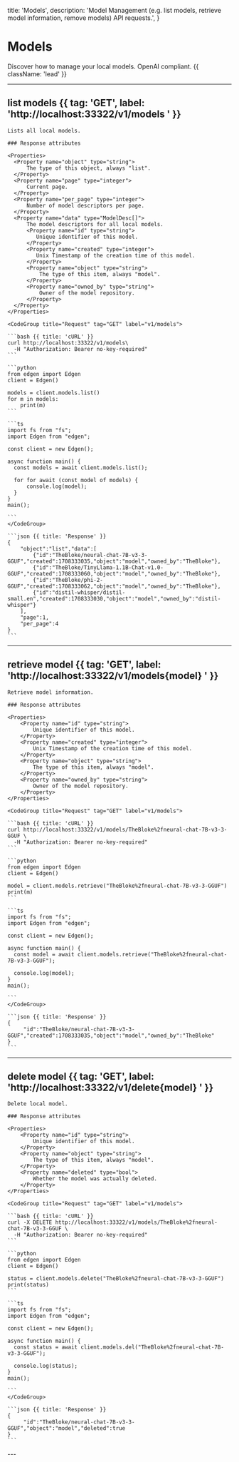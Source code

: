   title: 'Models',
  description: 'Model Management (e.g. list models, retrieve model information, remove models) API requests.',
}

# Models

Discover how to manage your local models. OpenAI compliant. {{ className: 'lead' }}

---

## list models {{ tag: 'GET', label: 'http://localhost:33322/v1/models ' }}

<Row>
  <Col>

    Lists all local models.

    ### Response attributes

    <Properties>
      <Property name="object" type="string">
          The type of this object, always "list".
      </Property>
      <Property name="page" type="integer">
          Current page.
      </Property>
      <Property name="per_page" type="integer">
          Number of model descriptors per page.
      </Property>
      <Property name="data" type="ModelDesc[]">
          The model descriptors for all local models.
          <Property name="id" type="string">
             Unique identifier of this model.
          </Property>
          <Property name="created" type="integer">
             Unix Timestamp of the creation time of this model.
          </Property>
          <Property name="object" type="string">
              The type of this item, always "model".
          </Property>
          <Property name="owned_by" type="string">
              Owner of the model repository.
          </Property>
      </Property>
    </Properties>
  </Col>

  <Col sticky>

    <CodeGroup title="Request" tag="GET" label="v1/models">

    ```bash {{ title: 'cURL' }}
    curl http://localhost:33322/v1/models\
      -H "Authorization: Bearer no-key-required"
    ```

    ```python
    from edgen import Edgen
    client = Edgen()

    models = client.models.list()
    for m in models:
        print(m)
    ```

    ```ts
    import fs from "fs";
    import Edgen from "edgen";

    const client = new Edgen();

    async function main() {
      const models = await client.models.list();

      for for await (const model of models) {
          console.log(model);
      }
    }
    main();

    ```
    </CodeGroup>

    ```json {{ title: 'Response' }}
    {
        "object":"list","data":[
            {"id":"TheBloke/neural-chat-7B-v3-3-GGUF","created":1708333035,"object":"model","owned_by":"TheBloke"},
            {"id":"TheBloke/TinyLlama-1.1B-Chat-v1.0-GGUF","created":1708333060,"object":"model","owned_by":"TheBloke"},
            {"id":"TheBloke/phi-2-GGUF","created":1708333062,"object":"model","owned_by":"TheBloke"},
            {"id":"distil-whisper/distil-small.en","created":1708333030,"object":"model","owned_by":"distil-whisper"}
        ],
        "page":1,
        "per_page":4
    }
    ```

  </Col>
</Row>

---

## retrieve model {{ tag: 'GET', label: 'http://localhost:33322/v1/models{model} ' }}

<Row>
  <Col>

    Retrieve model information.

    ### Response attributes

    <Properties>
        <Property name="id" type="string">
            Unique identifier of this model.
        </Property>
        <Property name="created" type="integer">
            Unix Timestamp of the creation time of this model.
        </Property>
        <Property name="object" type="string">
            The type of this item, always "model".
        </Property>
        <Property name="owned_by" type="string">
            Owner of the model repository.
        </Property>
    </Properties>
  </Col>

  <Col sticky>

    <CodeGroup title="Request" tag="GET" label="v1/models">

    ```bash {{ title: 'cURL' }}
    curl http://localhost:33322/v1/models/TheBloke%2fneural-chat-7B-v3-3-GGUF \
      -H "Authorization: Bearer no-key-required"
    ```

    ```python
    from edgen import Edgen
    client = Edgen()

    model = client.models.retrieve("TheBloke%2fneural-chat-7B-v3-3-GGUF")
    print(m)
    ```

    ```ts
    import fs from "fs";
    import Edgen from "edgen";

    const client = new Edgen();

    async function main() {
      const model = await client.models.retrieve("TheBloke%2fneural-chat-7B-v3-3-GGUF");

      console.log(model);
    }
    main();

    ```
    </CodeGroup>

    ```json {{ title: 'Response' }}
    {
         "id":"TheBloke/neural-chat-7B-v3-3-GGUF","created":1708333035,"object":"model","owned_by":"TheBloke"
    }
    ```

  </Col>
</Row>

---

## delete model {{ tag: 'GET', label: 'http://localhost:33322/v1/delete{model} ' }}

<Row>
  <Col>

    Delete local model.

    ### Response attributes

    <Properties>
        <Property name="id" type="string">
            Unique identifier of this model.
        </Property>
        <Property name="object" type="string">
            The type of this item, always "model".
        </Property>
        <Property name="deleted" type="bool">
            Whether the model was actually deleted.
        </Property>
    </Properties>
  </Col>

  <Col sticky>

    <CodeGroup title="Request" tag="GET" label="v1/models">

    ```bash {{ title: 'cURL' }}
    curl -X DELETE http://localhost:33322/v1/models/TheBloke%2fneural-chat-7B-v3-3-GGUF \
      -H "Authorization: Bearer no-key-required"
    ```

    ```python
    from edgen import Edgen
    client = Edgen()

    status = client.models.delete("TheBloke%2fneural-chat-7B-v3-3-GGUF")
    print(status)
    ```

    ```ts
    import fs from "fs";
    import Edgen from "edgen";

    const client = new Edgen();

    async function main() {
      const status = await client.models.del("TheBloke%2fneural-chat-7B-v3-3-GGUF");

      console.log(status);
    }
    main();

    ```
    </CodeGroup>

    ```json {{ title: 'Response' }}
    {
         "id":"TheBloke/neural-chat-7B-v3-3-GGUF","object":"model","deleted":true
    }
    ```

  </Col>
</Row>
---
